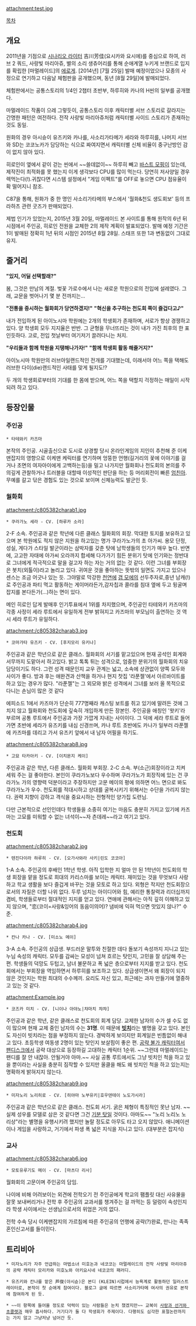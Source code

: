 attachment:test.jpg

[[목차]]

== 개요 ==
2011년을 기점으로 [[시나리오 라이터]] 吉川芳佳(요시카와 요시에)를 중심으로 하여, 러브 2 쿼드, 사랑빛 마리아쥬, 별의 소리 생츄어리를 통해 순애계열 누키게 브랜드로 입지를 확립한 [마멀레이드]의 [[에로게]]. [2014년] [7월 25일] 발매 예정이었으나 모종의 사정으로 연기하고 다음날 체험판을 공개했으며, 동년 [8월 29일]에 발매되었다.

체험판에서는 공통스토리의 1/4인 2챕터 초반부, 하루히와 카나의 H씬의 일부를 공개했다.

마멀레이드 작품이 으레 그렇듯이, 공통스토리 이후 캐릭터별 서브 스토리로 갈라지는 간명한 패턴은 여전하다. 전작 사랑빛 마리아쥬처럼 캐릭터별 사이드 스토리가 존재하는 것도 동일.

원화의 경우 아시슌이 유즈키와 카나를, 사소리가타메가 세라와 하루히를, 나머지 서브와 SD는 코코노카가 담당하는 식으로 짜여지면서 캐릭터별 신체 비율이 중구난방인 감이 없지 않아 있다.

히로인이 옆에서 같이 걷는 씬에서 ~~쓸데없이~~ 하루히 빼고 [[바스트 모핑]]이 있는데,제작진이 최적화를 못 했는지 이게 생각보다 CPU를 많이 먹는다. 당연히 저사양일 경우 렉먹는다(!).귀찮다면 시스템 설정에서 "게임 이펙트"를 OFF로 놓으면 CPU 점유율이 확 떨어지니 참조.

C87을 통해, 원화가 중 한 명인 사소리가타메의 부스에서 '월화&천도 생도회보' 등의 프라하츠 관련 굿즈가 판매되었다.

제법 인기가 있었는지, 2015년 3월 20일, 마멀레이드 본 사이트를 통해 원작의 6년 뒤 시점에서 주인공, 히로인 전원을 교체한 2의 제작 계획이 발표되었다. 발매 예정 기간은 1이 발매된 정확히 1년 뒤의 시점인 2015년 8월 28일. 스태프 또한 1과 변동없이 그대로 유지.

== 줄거리 ==
'''"있지, 어딜 선택할래?"'''

봄, 그것은 만남의 계절.
벚꽃 가로수에서 나는 새로운 학원으로의 전입에 설레였다.
그래, 교문을 벗어나기 몇 분 전까지는...

'''"전통을 중시하는 월화회가 당연하겠지!"'''
'''"혁신을 추구하는 천도회 쪽이 즐겁다고♪"'''

내가 전입하게 된 아이노시마 학원에는 2개의 학생회가 존재하며, 서로가 항상 경쟁하고 있다.
양 학생회 모두 지지율은 반반.
그 균형을 무너뜨리는 것이 내가 가진 최후의 한 표인듯하다.
고로, 전입 첫날부터 여기저기 끌려다니는 처지.

'''"우리들과 함께 학원을 지탱해나가자!"'''
'''"함께 학생회 활동 해줄거지?"'''

아이노시마 학원만의 러브아일랜드적인 전개를 기대했는데, 이래서야 어느 쪽을 택해도 러브한 다이(die)랜드적인 사태를 맞게 될지도!?

두 개의 학생회로부터의 기대를 한 몸에 받으며, 어느 쪽을 택할지 걱정하는 매일이 시작되려 하고 있다.

== 등장인물 ==
=== 주인공 ===
 * 타테와키 카즈마

본작의 주인공. 시골출신으로 도시로 상경할 당시 온라인게임의 지인이 추천해 준 이케맨잡지의 영향으로 이케맨 케릭터를 연기하며 엉뚱한 언행(길거리의 꽃에 이야기를 걸거나 초면의 여자아이에게 고백하는등)을 밀고 나가지만 월화회나 천도회의 본의를 주의깊게 관찰하거나 트러블을 대할때 이성적인 판단을 하는 등 머리회전이 빠른 [[엄친아]]. 무예를 갈고 닦은 경험도 있는 것으로 보이며 신체능력도 발군인 듯.
 
=== 월화회 ===
attachment:/c805382charab1.jpg
 * 쿠라가노 세라 - CV. [하루카 소라]

2-F 소속. 주인공과 같은 학년에 다른 클래스 월화회의 회장.
막대한 토지를 보유하고 있으며 본 학원에도 적지 않은 지원을 하고있는 명가 쿠라가노가의 초 아가씨.
용모 단정, 성실, 게다가 스타일 발군이라는 삼박자를 갖춘 탓에 남학생들의 인기가 매우 높다. 
반면에, 고고한 자태에 아가씨 오라까지 합세해 다가가기 힘든 분위기 탓에 인기와는 정반대로 그녀에게 적극적으로 말을 걸고자 하는 자는 거의 없는 것 같다. 이런 그녀를 부회장은 봇치(외톨이)라고 놀리고 있다. 귀여운 것을 좋아하는 뜻밖의 일면도 가지고 있으나 센스는 조금 어긋나 있는 듯.
그야말로 막강한 [[천연]]에 [[갭 모에]]의 선두주자로,중년 남캐(!)로 주인공과 파티 먹고 활동하는 게이머라든가,감자칩과 콜라를 침대 옆에 두고 뒹굴며 잡지를 본다든가(…)하는 면이 있다.

메인 히로인 답게 발매후 인기투표에서 1위를 차지했으며, 주인공인 타테와키 카즈마의 각종 사정이 세라 루트에서 유일하게 전부 밝혀지고 카즈마의 부모님이 출연하는 것 역시 세라 루트가 유일하다.

attachment:/c805382charab3.jpg
 * 코마가타 유즈키 - CV. [후지모리 유키나]

주인공과 같은 학년으로 같은 클래스. 월화회의 서기를 맡고있으며 현재 공석인 회계와 서무까지 도맡아서 하고있다.
밝고 톡톡 튀는 성격으로, 엄중한 분위기의 월화회의 치유담당이기도 하다.
그런 성격 때문인지 교우 관계는 넓고, 소속에 상관없이 양쪽 모두와 사이가 좋다. 
방과 후는 애완견과 산책을 하거나 현지 찻집 '라푼젤'에서 아르바이트를 하고 있는 경우가 많다. 
"라푼젤"는 그 외모와 밝은 성격에서 그녀를 보러 올 목적으로 다니는 손님이 많은 것 같다

에피소드 1에서 카즈마가 단순히 777명째라 캐스팅 보트를 쥐고 있기에 말려든 것에 그치지 않고 월화회와 천도회에 깊숙히 개입하게 만든 장본인. 주인공을 애칭인 '왓키'라 부르며 공통 루트에서 주인공과 가장 가깝게 지내는 사이이다. 그 덕에 세라 루트로 들어가면 초반에 세라가 유즈키를 내심 신경쓰며, 카나 루트 초반에도 카나가 일부러 라푼젤에 카즈마를 데리고 가서 유즈키 앞에서 내 남자 어필을 하기도.

attachment:/c805382charab8.jpg
 * 고묘 타카아키 - CV. [이치몬지 케이]

주인공과 같은 학년, 다른 클래스. 월화회 부회장. 2-C 소속.
부(소근)회장이라고 치켜 세워 주는 걸 좋아한다.
본인이 쿠라가노보다 우수하며 쿠라가노가 회장직에 있는 건 쿠라가노 가의 영향력 덕분이라고 주장하지만 고문 메이의 평에 의하면 어느 면으로 봐도 쿠라가노가 우수. 천도회를 적대시하고 상대를 굴복시키기 위해서는 수단을 가리지 않는다. 
권력 지향이 강하고 격식을 중요시하는 전형적인 양가집 도련님.

다만 근본적으로 선인인데다 학생들을 소중히 여기는 마음도 충분히 가지고 있기에 카즈마는 고묘를 미워할 수 없는 녀석이~~자 츤데레~~라고 여기고 있다.

=== 천도회 ===
attachment:/c805382charab2.jpg
 * 텐진다이라 하루히 - CV. [오가사와라 사키|린도 코코아]

1-A 소속. 주인공의 후배인 1학년 학생. 
아직 입학한 지 얼마 안 된 1학년이 천도회의 학생 회장을 맡을 정도로 희대의 카리스마를 보이는 캐릭터.
재미있는 것을 무엇보다 사랑하고 학교 생활을 보다 즐겁게 바꾸는 것을 모토로 하고 있다.
외형은 작지만 천도회장으로서의 자질은 더할 나위 없다. 
두루 넘치는 아이디어와 힘, 예리한 통찰력과 리더십까지 겸비, 학생들로부터 절대적인 지지를 얻고 있다. 
연애에 관해서는 아직 깊히 이해하고 있지 않으며, "恋(코이=사랑&잉어의 동음이의어)? 냄비에 익혀 먹으면 맛있지 않나?" 수준.

attachment:/c805382charab4.jpg
 * 칸나 카나 - CV. [미소노 메이]

3-A 소속. 주인공의 상급생. 
부드러운 말투와 친절한 데다 돌보기 속성까지 지니고 있는 누님 속성의 캐릭터. 
모두를 감싸는 모성이 넘쳐 흐르는 탓인지, 고민을 잘 상담해 주는 편.
학생들의 덕망도 두텁고, 남녀 불문하고 폭 넓은 층으로부터 지지를 받고 있다.
천도회에서는 부회장을 역임하면서 하루히를 보조하고 있다. 상급생이면서 왜 회장이 되지 않은 것인지는 학원 최대의 수수께끼. 
요리도 자신 있고, 최근에는 과자 만들기에 열중하고 있는 것 같다.

attachment:Example.jpg
 * 코즈카 미치 - CV. [니이나 아야노|챠마치 챠챠]

주인공과 같은 학년, 같은 클래스로 천도회의 회계 담당.
교제한 남자의 수가 셀 수도 없이 많으며 현재 교제 중인 남자의 수는 '''31명'''. 이 때문에 '''[[빗치]]'''라는 별명을 갖고 있다. 본인도 자신이 빗치라는 점을 부정하지 않는다. 경박하게 보이지만 회계일은 빈틈없이 해내고 있다.
초등학생 여동생 2명이 있는 탓인지 보살핌이 좋은 편.
[[공략 불가 캐릭터]]여서 [[팬디스크]]에서 공략 대상으로 등장하길 고대하는 캐릭터 1순위. ~~그런데 마멀레이드는 팬디를 잘 안 내잖아. 안될거야 아마.~~
사실 공통 루트에서도 그냥 빗치인 척을 하고 있을 뿐이라는 사실을 충분히 짐작할 수 있지만 올클을 해도 왜 빗치인 척을 하고 있는지는 명확하게 밝혀지지 않는다.


attachment:/c805382charab9.jpg
 * 미자노리 노리히로 - CV. [히야마 노부유키|호우덴테이 노도가시라]

주인공과 같은 학년으로 같은 클래스. 천도회 서기. 굵은 체형이 특징적인 못난 남자. ~~실제 성우를 모델로 삼은 것 같다면 그건 [[기분 탓]]일 것이다. 아마도~~
"노리 노리노 노리상"라는 별명을 유행시키려 했지만 놀랄 정도로 아무도 타고 오지 않았다. 
애니메이션이나 게임을 사랑하고, 거기에서 파생 폭 넓은 지식을 지니고 있다. (대부분은 잡지식)

=== 교사 ===
attachment:/c805382charab6.jpg
 * 모토유루기도 메이 - CV. [마츠다 리사]

월화회의 고문이며 주인공의 담임.

나이에 비해 어려보이는 외견에 전학오기 전 주인공에게 학교의 팸플릿 대신 사유물을 잘못 보내버리거나 전학 후 주인공의 교과서를 챙겨주는 걸 까먹는 등 덜렁이 속성인지라 학생 사이에서는 선생님으로서의 위엄은 거의 없다.

전학 수속 당시 이케맨잡지의 가르침에 따른 주인공의 언행에 공략(?)완료, 만나는 족족 혼인신고서를 들이민다.

== 트리비아 ==

 * 미자노리가 자주 언급하는 마법소녀 미호논과 네코코는 마멀레이드의 전작 사랑빛 마리아쥬의 공략 캐릭터 모리카와 미호노와 아키요시네 네코코의 패러디.

 * 유즈키와 칸나를 맡은 芦俊(아시슌)은 본디 (KLEIN)시럽에서 능욕계로 활동하던 일러스트레이터로, 본작이 첫 순애계 참여이다. 블로그 글에 따르면 사소리가타메 여사의 권유로 본작에 참여하게 된 듯.

 * ~~이 항목에 들어올 정도로 덕력이 있는 사람들은 눈치 챘겠지만~~ 교복이 [[사랑과 선거와 초콜렛]]과 매우 흡사하다. 거기다가 둘 다 학생회가 주제이다. 다행히도 심각한 표절논란까지는 가지 않고 그냥저냥 넘어간 듯.

 
